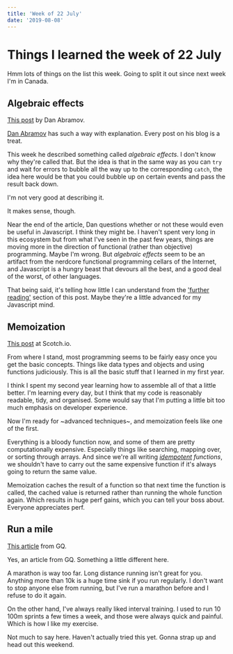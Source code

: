 ```yaml
---
title: 'Week of 22 July'
date: '2019-08-08'
---
```


# Things I learned the week of 22 July

Hmm lots of things on the list this week. Going to split it out since next week I'm in Canada.

## Algebraic effects

[This post](https://overreacted.io/algebraic-effects-for-the-rest-of-us/) by Dan Abramov.

[Dan Abramov](https://overreacted.io) has such a way with explanation. Every post on his blog is a treat.

This week he described something called _algebraic effects_. I don't know why they're called that. But the idea is that in the same way as you can `try` and wait for errors to bubble all the way up to the corresponding `catch`, the idea here would be that you could bubble up on certain events and pass the result back down.

I'm not very good at describing it.

It makes sense, though.

Near the end of the article, Dan questions whether or not these would even be useful in Javascript. I think they might be. I haven't spent very long in this ecosystem but from what I've seen in the past few years, things are moving more in the direction of functional (rather than objective) programming. Maybe I'm wrong. But _algebraic effects_ seem to be an artifact from the nerdcore functional programming cellars of the Internet, and Javascript is a hungry beast that devours all the best, and a good deal of the worst, of other languages.

That being said, it's telling how little I can understand from the ['further reading'](https://overreacted.io/algebraic-effects-for-the-rest-of-us/#learn-more) section of this post. Maybe they're a little advanced for my Javascript mind.

## Memoization

[This post](https://scotch.io/tutorials/understanding-memoization-in-javascript) at Scotch.io.

From where I stand, most programming seems to be fairly easy once you get the basic concepts. Things like data types and objects and using functions judiciously. This is all the basic stuff that I learned in my first year.

I think I spent my second year learning how to assemble all of that a little better. I'm learning every day, but I think that my code is reasonably readable, tidy, and organised. Some would say that I'm putting a little bit too much emphasis on developer experience.

Now I'm ready for ~advanced techniques~, and memoization feels like one of the first.

Everything is a bloody function now, and some of them are pretty computationally expensive. Especially things like searching, mapping over, or sorting through arrays. And since we're all writing _[idempotent](https://en.wikipedia.org/wiki/Idempotence) functions_, we shouldn't have to carry out the same expensive function if it's always going to return the same value.

Memoization caches the result of a function so that next time the function is called, the cached value is returned rather than running the whole function again. Which results in huge perf gains, which you can tell your boss about. Everyone appreciates perf.

## Run a mile

[This article](https://www.gq.com/story/run-a-mile-race) from GQ.

Yes, an article from GQ. Something a little different here.

A marathon is way too far. Long distance running isn't great for you. Anything more than 10k is a huge time sink if you run regularly. I don't want to stop anyone else from running, but I've run a marathon before and I refuse to do it again.

On the other hand, I've always really liked interval training. I used to run 10 100m sprints a few times a week, and those were always quick and painful. Which is how I like my exercise.

Not much to say here. Haven't actually tried this yet. Gonna strap up and head out this weekend.

